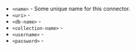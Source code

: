 - `<name>` - Some unique name for this connector.
- `<uri>` -
- `<db-name>` -
- `<collection-name>` -
- `<username>` -
- `<password>` -